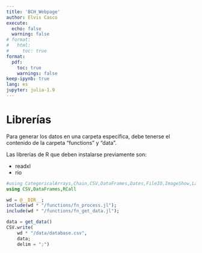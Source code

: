 ```yaml
---
title: 'BCH_Webpage'
author: Elvis Casco
execute:
  echo: false
  warning: false
# format: 
#   html:
#     toc: true
format: 
  pdf:
    toc: true
    warnings: false
keep-ipynb: true
lang: es
jupyter: julia-1.9
---
```


# Librerías

Para generar los datos en una carpeta específica, debe tenerse el contenido de la carpeta "functions" y "data".

Las librerías de R que deben instalarse previamente son:

- readxl
- rio

```julia
#using CategoricalArrays,Chain,CSV,DataFrames,Dates,FileIO,ImageShow,LaTeXStrings,Metrics,Plots,Plotly,PrettyTables,RCall,Statistics,StatsBase,StatsPlots,StateSpaceModels,XLSX;
using CSV,DataFrames,RCall

wd = @__DIR__;
include(wd * "/functions/fn_process.jl");
include(wd * "/functions/fn_get_data.jl");
```

```julia
data = get_data()
CSV.write(
    wd * "/data/database.csv",
    data;
    delim = ";")
```
